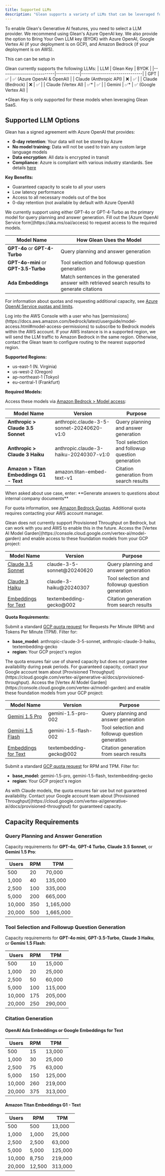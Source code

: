 ```yaml
---
title: Supported LLMs
description: "Glean supports a variety of LLMs that can be leveraged for the platform's Generative AI features"
---
```



To enable Glean's Generative AI features, you need to select a LLM provider. We recommend using Glean's Azure OpenAI key.
We also provide the option to Bring Your Own LLM key (BYOK) with Azure OpenAI, Google Vertex AI (if your deployment is on GCP), and Amazon Bedrock (if your deployment is on AWS).

This can can be setup in <SettingsAssistantSetup />

Glean currently supports the following LLMs:
| LLM                        | Glean Key | BYOK                          |
|---------------------------|------------|-------------------------------|
| GPT                       | ✅         | ✅ (Azure OpenAI & OpenAI)    |
| Claude (Anthropic API)   | ❌         | ✅                            |
| Claude (Bedrock)         | ❌         | ✅                            |
| Claude (Vertex AI)       | ✅*        | ✅                            |
| Gemini                    | ✅*        | ✅ (Google Vertex AI)         |

*Glean Key is only supported for these models when leveraging Glean SaaS.

## Supported LLM Options

<AccordionGroup>
  <Accordion title="Option 1: OpenAI GPT - Glean Key via Azure OpenAI (Recommended)">
    Glean has a signed agreement with Azure OpenAI that provides:

- **0-day retention**: Your data will not be stored by Azure
- **No model training**: Data will not be used to train any custom large language models
- **Data encryption**: All data is encrypted in transit
- **Compliance**: Azure is compliant with various industry standards. See details [here](https://azure.microsoft.com/en-us/products/cognitive-services/openai-service#security)

**Key Benefits:**

- Guaranteed capacity to scale to all your users
- Low latency performance
- Access to all necessary models out of the box
- 0-day retention (not available by default with Azure OpenAI)

</Accordion>

<Accordion title="Option 2: OpenAI GPT - BYOK via Azure OpenAI or OpenAI Direct">
We currently support using either GPT-4o or GPT-4-Turbo as the primary model for query planning and answer generation.

<Info>
Fill out the [Azure OpenAI Service form](https://aka.ms/oai/access) to request access to the required models.
</Info>

| Model Name | How Glean Uses the Model |
|------------|-------------------------|
| **GPT-4o** or **GPT-4-Turbo** | Query planning and answer generation |
| **GPT-4o-mini** or **GPT-3.5-Turbo** | Tool selection and followup question generation |
| **Ada Embeddings** | Match sentences in the generated answer with retrieved search results to generate citations |

For information about quotas and requesting additional capacity, see [Azure OpenAI Service quotas and limits](https://learn.microsoft.com/en-us/azure/ai-services/openai/quotas-limits).

</Accordion>

<Accordion title="Option 3: Anthropic Claude - BYOK via Amazon Bedrock (AWS only)">
Log into the AWS Console with a user who has [permissions](https://docs.aws.amazon.com/bedrock/latest/userguide/model-access.html#model-access-permissions) to subscribe to Bedrock models within the AWS account.

<Info>
If your AWS instance is in a supported region, we will send the LLM traffic to Amazon Bedrock in the same region. Otherwise, contact the Glean team to configure routing to the nearest supported region.
</Info>

**Supported Regions:**
- us-east-1 (N. Virginia)
- us-west-2 (Oregon) 
- ap-northeast-1 (Tokyo)
- eu-central-1 (Frankfurt)

**Required Models:**

Access these models via [Amazon Bedrock > Model access](https://console.aws.amazon.com/bedrock/home#/modelaccess):

| Model Name | Version | Purpose |
|------------|----------|----------|
| **Anthropic > Claude 3.5 Sonnet** | anthropic.claude-3-5-sonnet-20240620-v1:0 | Query planning and answer generation |
| **Anthropic > Claude 3 Haiku** | anthropic.claude-3-haiku-20240307-v1:0 | Tool selection and followup question generation |
| **Amazon > Titan Embeddings G1 - Text** | amazon.titan-embed-text-v1 | Citation generation from search results |

<Tip>
When asked about use case, enter: **Generate answers to questions about internal company documents**
</Tip>

For quota information, see [Amazon Bedrock Quotas](https://docs.aws.amazon.com/bedrock/latest/userguide/quotas.html#quotas-prov-thru.html). Additional quota requires contacting your AWS account manager.

<Warning>
Glean does not currently support Provisioned Throughput on Bedrock, but can work with you and AWS to enable this in the future.
</Warning>

</Accordion>

<Accordion title="Option 4: Anthropic Claude - BYOK via Google Vertex AI (GCP only)">
Access the [Vertex AI Model Garden](https://console.cloud.google.com/vertex-ai/model-garden) and enable access to these foundation models from your GCP project:

| Model Name | Version | Purpose |
|------------|----------|----------|
| [Claude 3.5 Sonnet](https://console.cloud.google.com/vertex-ai/publishers/anthropic/model-garden/claude-3-5-sonnet) | claude-3-5-sonnet@20240620 | Query planning and answer generation |
| [Claude 3 Haiku](https://console.cloud.google.com/vertex-ai/publishers/anthropic/model-garden/claude-3-haiku) | claude-3-haiku@20240307 | Tool selection and followup question generation |
| [Embeddings for Text](https://console.cloud.google.com/vertex-ai/publishers/google/model-garden/textembedding-gecko) | textembedding-gecko@002 | Citation generation from search results |

**Quota Requirements:**

Submit a standard [GCP quota request](https://console.cloud.google.com/iam-admin/quotas) for Requests Per Minute (RPM) and Tokens Per Minute (TPM). Filter for:
- **base_model:** anthropic-claude-3-5-sonnet, anthropic-claude-3-haiku, textembedding-gecko
- **region:** Your GCP project's region

<Warning>
The quota ensures fair use of shared capacity but does not guarantee availability during peak periods. For guaranteed capacity, contact your Google account team about [Provisioned Throughput](https://cloud.google.com/vertex-ai/generative-ai/docs/provisioned-throughput).
</Warning>

</Accordion>

<Accordion title="Option 5: Google Gemini - BYOK via Google Vertex AI (GCP only)">
Access the [Vertex AI Model Garden](https://console.cloud.google.com/vertex-ai/model-garden) and enable these foundation models from your GCP project:

| Model Name | Version | Purpose |
|------------|----------|----------|
| [Gemini 1.5 Pro](https://console.cloud.google.com/vertex-ai/publishers/google/model-garden/gemini-1.5-pro-002) | gemini-1.5-pro-002 | Query planning and answer generation |
| [Gemini 1.5 Flash](https://console.cloud.google.com/vertex-ai/publishers/google/model-garden/gemini-1.5-flash-002) | gemini-1.5-flash-002 | Tool selection and followup question generation |
| [Embeddings for Text](https://console.cloud.google.com/vertex-ai/publishers/google/model-garden/textembedding-gecko) | textembedding-gecko@002 | Citation generation from search results |

Submit a standard [GCP quota request](https://console.cloud.google.com/iam-admin/quotas) for RPM and TPM. Filter for:
- **base_model:** gemini-1.5-pro, gemini-1.5-flash, textembedding-gecko
- **region:** Your GCP project's region

<Warning>
As with Claude models, the quota ensures fair use but not guaranteed availability. Contact your Google account team about [Provisioned Throughput](https://cloud.google.com/vertex-ai/generative-ai/docs/provisioned-throughput) for guaranteed capacity.
</Warning>

</Accordion>

</AccordionGroup>

## Capacity Requirements

### Query Planning and Answer Generation

Capacity requirements for **GPT-4o**, **GPT-4 Turbo**, **Claude 3.5 Sonnet**, or **Gemini 1.5 Pro**:

| Users | RPM | TPM |
|-------|-----|-----|
| 500 | 20 | 70,000 |
| 1,000 | 40 | 135,000 |
| 2,500 | 100 | 335,000 |
| 5,000 | 200 | 665,000 |
| 10,000 | 350 | 1,165,000 |
| 20,000 | 500 | 1,665,000 |

### Tool Selection and Followup Question Generation

Capacity requirements for **GPT-4o mini**, **GPT-3.5-Turbo**, **Claude 3 Haiku**, or **Gemini 1.5 Flash**:

| Users | RPM | TPM |
|-------|-----|-----|
| 500 | 10 | 15,000 |
| 1,000 | 20 | 25,000 |
| 2,500 | 50 | 60,000 |
| 5,000 | 100 | 115,000 |
| 10,000 | 175 | 205,000 |
| 20,000 | 250 | 290,000 |

### Citation Generation

#### OpenAI Ada Embeddings or Google Embeddings for Text

| Users | RPM | TPM |
|-------|-----|-----|
| 500 | 15 | 13,000 |
| 1,000 | 30 | 25,000 |
| 2,500 | 75 | 63,000 |
| 5,000 | 150 | 125,000 |
| 10,000 | 260 | 219,000 |
| 20,000 | 375 | 313,000 |

#### Amazon Titan Embeddings G1 - Text

| Users | RPM | TPM |
|-------|-----|-----|
| 500 | 500 | 13,000 |
| 1,000 | 1,000 | 25,000 |
| 2,500 | 2,500 | 63,000 |
| 5,000 | 5,000 | 125,000 |
| 10,000 | 8,750 | 219,000 |
| 20,000 | 12,500 | 313,000 |
